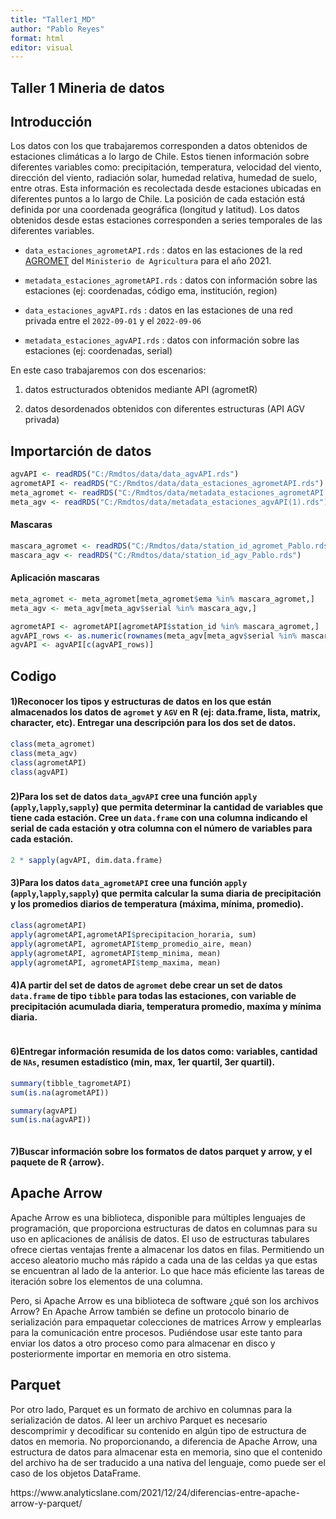 ---
title: "Taller1_MD"
author: "Pablo Reyes"
format: html
editor: visual
---

## Taller 1 Mineria de datos

## Introducción

Los datos con los que trabajaremos corresponden a datos obtenidos de estaciones climáticas a lo largo de Chile. Estos tienen información sobre diferentes variables como: precipitación, temperatura, velocidad del viento, dirección del viento, radiación solar, humedad relativa, humedad de suelo, entre otras. Esta información es recolectada desde estaciones ubicadas en diferentes puntos a lo largo de Chile. La posición de cada estación está definida por una coordenada geográfica (longitud y latitud). Los datos obtenidos desde estas estaciones corresponden a series temporales de las diferentes variables.

-   `data_estaciones_agrometAPI.rds` : datos en las estaciones de la red [AGROMET](https://www.agromet.cl/) del `Ministerio de Agricultura` para el año 2021.

-   `metadata_estaciones_agrometAPI.rds` : datos con información sobre las estaciones (ej: coordenadas, código ema, institución, region)

-   `data_estaciones_agvAPI.rds` : datos en las estaciones de una red privada entre el `2022-09-01` y el `2022-09-06`

-   `metadata_estaciones_agvAPI.rds` : datos con información sobre las estaciones (ej: coordenadas, serial)

En este caso trabajaremos con dos escenarios:

1.  datos estructurados obtenidos mediante API (agrometR)

2.  datos desordenados obtenidos con diferentes estructuras (API AGV privada)

## Importarción de datos

```{r}
agvAPI <- readRDS("C:/Rmdtos/data/data_agvAPI.rds")
agrometAPI <- readRDS("C:/Rmdtos/data/data_estaciones_agrometAPI.rds") 
meta_agromet <- readRDS("C:/Rmdtos/data/metadata_estaciones_agrometAPI.rds")
meta_agv <- readRDS("C:/Rmdtos/data/metadata_estaciones_agvAPI(1).rds")  


```

#### Mascaras

```{r}
mascara_agromet <- readRDS("C:/Rmdtos/data/station_id_agromet_Pablo.rds")
mascara_agv <- readRDS("C:/Rmdtos/data/station_id_agv_Pablo.rds")

```

#### Aplicación mascaras

```{r}
meta_agromet <- meta_agromet[meta_agromet$ema %in% mascara_agromet,]
meta_agv <- meta_agv[meta_agv$serial %in% mascara_agv,]

agrometAPI <- agrometAPI[agrometAPI$station_id %in% mascara_agromet,]
agvAPI_rows <- as.numeric(rownames(meta_agv[meta_agv$serial %in% mascara_agv,]))
agvAPI <- agvAPI[c(agvAPI_rows)]
```

## Codigo

#### 1)Reconocer los tipos y estructuras de datos en los que están almacenados los datos de `agromet` y `AGV` en R (ej: data.frame, lista, matrix, character, etc). Entregar una descripción para los dos set de datos.

```{r}
class(meta_agromet)
class(meta_agv)
class(agrometAPI)
class(agvAPI)

```

### 

#### 2)Para los set de datos `data_agvAPI` cree una función `apply` (`apply`,`lapply`,`sapply`) que permita determinar la cantidad de variables que tiene cada estación. Cree un `data.frame` con una columna indicando el serial de cada estación y otra columna con el número de variables para cada estación.

```{r}
2 * sapply(agvAPI, dim.data.frame)

```

#### 3)Para los datos `data_agrometAPI` cree una función `apply` (`apply`,`lapply`,`sapply`) que permita calcular la suma diaria de precipitación y los promedios diarios de temperatura (máxima, mínima, promedio).

```{r}
class(agrometAPI)
apply(agrometAPI,agrometAPI$precipitacion_horaria, sum)
apply(agrometAPI, agrometAPI$temp_promedio_aire, mean)
apply(agrometAPI, agrometAPI$temp_minima, mean)
apply(agrometAPI, agrometAPI$temp_maxima, mean)
```

#### 4)A partir del set de datos de `agromet` debe crear un set de datos `data.frame` de tipo `tibble` para todas las estaciones, con variable de precipitación acumulada diaria, temperatura promedio, maxíma y mínima diaria.

```{r}

```

#### 6)Entregar información resumida de los datos como: variables, cantidad de `NAs`, resumen estadístico (min, max, 1er quartil, 3er quartil).

```{r}
summary(tibble_tagrometAPI)
sum(is.na(agrometAPI))

summary(agvAPI)
sum(is.na(agvAPI))



```

#### 7)Buscar información sobre los formatos de datos parquet y arrow, y el paquete de R {arrow}.

## **Apache Arrow**

Apache Arrow es una biblioteca, disponible para múltiples lenguajes de programación, que proporciona estructuras de datos en columnas para su uso en aplicaciones de análisis de datos. El uso de estructuras tabulares ofrece ciertas ventajas frente a almacenar los datos en filas. Permitiendo un acceso aleatorio mucho más rápido a cada una de las celdas ya que estas se encuentran al lado de la anterior. Lo que hace más eficiente las tareas de iteración sobre los elementos de una columna.

Pero, si Apache Arrow es una biblioteca de software ¿qué son los archivos Arrow? En Apache Arrow también se define un protocolo binario de serialización para empaquetar colecciones de matrices Arrow y emplearlas para la comunicación entre procesos. Pudiéndose usar este tanto para enviar los datos a otro proceso como para almacenar en disco y posteriormente importar en memoria en otro sistema.

## **Parquet**

Por otro lado, Parquet es un formato de archivo en columnas para la serialización de datos. Al leer un archivo Parquet es necesario descomprimir y decodificar su contenido en algún tipo de estructura de datos en memoria. No proporcionando, a diferencia de Apache Arrow, una estructura de datos para almacenar esta en memoria, sino que el contenido del archivo ha de ser traducido a una nativa del lenguaje, como puede ser el caso de los objetos DataFrame.

https://www.analyticslane.com/2021/12/24/diferencias-entre-apache-arrow-y-parquet/

\

\
